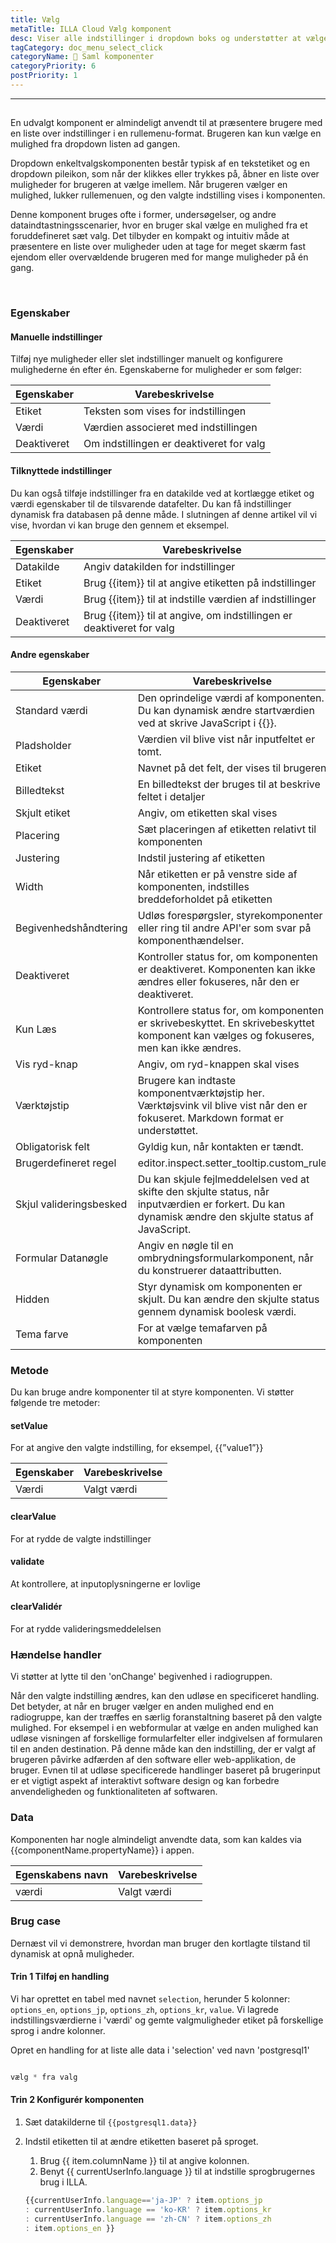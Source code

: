 ```yaml
---
title: Vælg
metaTitle: ILLA Cloud Vælg komponent
desc: Viser alle indstillinger i dropdown boks og understøtter at vælge 1 mulighed.
tagCategory: doc_menu_select_click
categoryName: 🧬 Saml komponenter
categoryPriority: 6
postPriority: 1
---
```


* * *

## <h2 hidden>Vælg</h2>

En udvalgt komponent er almindeligt anvendt til at præsentere brugere med en liste over indstillinger i en rullemenu-format. Brugeren kan kun vælge en mulighed fra dropdown listen ad gangen.

Dropdown enkeltvalgskomponenten består typisk af en tekstetiket og en dropdown pileikon, som når der klikkes eller trykkes på, åbner en liste over muligheder for brugeren at vælge imellem. Når brugeren vælger en mulighed, lukker rullemenuen, og den valgte indstilling vises i komponenten.

Denne komponent bruges ofte i former, undersøgelser, og andre dataindtastningsscenarier, hvor en bruger skal vælge en mulighed fra et foruddefineret sæt valg. Det tilbyder en kompakt og intuitiv måde at præsentere en liste over muligheder uden at tage for meget skærm fast ejendom eller overvældende brugeren med for mange muligheder på én gang.

<img src='https://cdn.illacloud.com/official-website/img/docs/assemble/select1.png' alt="" />

<img src='https://cdn.illacloud.com/official-website/img/docs/assemble/select2.png' alt="" />

### Egenskaber

#### Manuelle indstillinger

Tilføj nye muligheder eller slet indstillinger manuelt og konfigurere mulighederne én efter én. Egenskaberne for muligheder er som følger: 

| Egenskaber  | Varebeskrivelse                          |
| ----------- | ---------------------------------------- |
| Etiket      | Teksten som vises for indstillingen      |
| Værdi       | Værdien associeret med indstillingen     |
| Deaktiveret | Om indstillingen er deaktiveret for valg |

#### Tilknyttede indstillinger

Du kan også tilføje indstillinger fra en datakilde ved at kortlægge etiket og værdi egenskaber til de tilsvarende datafelter. Du kan få indstillinger dynamisk fra databasen på denne måde. I slutningen af denne artikel vil vi vise, hvordan vi kan bruge den gennem et eksempel.

| Egenskaber  | Varebeskrivelse                                                       |
| ----------- | --------------------------------------------------------------------- |
| Datakilde   | Angiv datakilden for indstillinger                                    |
| Etiket      | Brug {{item}} til at angive etiketten på indstillinger                |
| Værdi       | Brug {{item}} til at indstille værdien af indstillinger               |
| Deaktiveret | Brug {{item}} til at angive, om indstillingen er deaktiveret for valg |

#### Andre egenskaber

| Egenskaber              | Varebeskrivelse                                                                                                                                      |
| ----------------------- | ---------------------------------------------------------------------------------------------------------------------------------------------------- |
| Standard værdi          | Den oprindelige værdi af komponenten. Du kan dynamisk ændre startværdien ved at skrive JavaScript i {{}}.                                            |
| Pladsholder             | Værdien vil blive vist når inputfeltet er tomt.                                                                                                      |
| Etiket                  | Navnet på det felt, der vises til brugeren                                                                                                           |
| Billedtekst             | En billedtekst der bruges til at beskrive feltet i detaljer                                                                                          |
| Skjult etiket           | Angiv, om etiketten skal vises                                                                                                                       |
| Placering               | Sæt placeringen af etiketten relativt til komponenten                                                                                                |
| Justering               | Indstil justering af etiketten                                                                                                                       |
| Width                   | Når etiketten er på venstre side af komponenten, indstilles breddeforholdet på etiketten                                                             |
| Begivenhedshåndtering   | Udløs forespørgsler, styrekomponenter eller ring til andre API'er som svar på komponenthændelser.                                                    |
| Deaktiveret             | Kontroller status for, om komponenten er deaktiveret. Komponenten kan ikke ændres eller fokuseres, når den er deaktiveret.                           |
| Kun Læs                 | Kontrollere status for, om komponenten er skrivebeskyttet. En skrivebeskyttet komponent kan vælges og fokuseres, men kan ikke ændres.                |
| Vis ryd-knap            | Angiv, om ryd-knappen skal vises                                                                                                                     |
| Værktøjstip             | Brugere kan indtaste komponentværktøjstip her. Værktøjsvink vil blive vist når den er fokuseret. Markdown format er understøttet.                    |
| Obligatorisk felt       | Gyldig kun, når kontakten er tændt.                                                                                                                  |
| Brugerdefineret regel   | editor.inspect.setter_tooltip.custom_rule                                                                                                            |
| Skjul valideringsbesked | Du kan skjule fejlmeddelelsen ved at skifte den skjulte status, når inputværdien er forkert. Du kan dynamisk ændre den skjulte status af JavaScript. |
| Formular Datanøgle      | Angiv en nøgle til en ombrydningsformularkomponent, når du konstruerer dataattributten.                                                              |
| Hidden                  | Styr dynamisk om komponenten er skjult. Du kan ændre den skjulte status gennem dynamisk boolesk værdi.                                               |
| Tema farve              | For at vælge temafarven på komponenten                                                                                                               |

### Metode

Du kan bruge andre komponenter til at styre komponenten. Vi støtter følgende tre metoder:

#### setValue

For at angive den valgte indstilling, for eksempel, {{”value1”}}

| Egenskaber | Varebeskrivelse |
| ---------- | --------------- |
| Værdi      | Valgt værdi     |

#### clearValue

For at rydde de valgte indstillinger

#### validate

At kontrollere, at inputoplysningerne er lovlige

#### clearValidér

For at rydde valideringsmeddelelsen

### Hændelse handler

Vi støtter at lytte til den 'onChange' begivenhed i radiogruppen. 

Når den valgte indstilling ændres, kan den udløse en specificeret handling. Det betyder, at når en bruger vælger en anden mulighed end en radiogruppe, kan der træffes en særlig foranstaltning baseret på den valgte mulighed. For eksempel i en webformular at vælge en anden mulighed kan udløse visningen af forskellige formularfelter eller indgivelsen af formularen til en anden destination. På denne måde kan den indstilling, der er valgt af brugeren påvirke adfærden af den software eller web-applikation, de bruger. Evnen til at udløse specificerede handlinger baseret på brugerinput er et vigtigt aspekt af interaktivt software design og kan forbedre anvendeligheden og funktionaliteten af softwaren.

### Data

Komponenten har nogle almindeligt anvendte data, som kan kaldes via {{componentName.propertyName}} i appen.

| Egenskabens navn | Varebeskrivelse |
| ---------------- | --------------- |
| værdi            | Valgt værdi     |

### Brug case

Dernæst vil vi demonstrere, hvordan man bruger den kortlagte tilstand til dynamisk at opnå muligheder. 

#### Trin 1 Tilføj en handling

Vi har oprettet en tabel med navnet `selection`, herunder 5 kolonner: `options_en`, `options_jp`, `options_zh`, `options_kr`, `value`. Vi lagrede indstillingsværdierne i 'værdi' og gemte valgmuligheder etiket på forskellige sprog i andre kolonner. 

Opret en handling for at liste alle data i 'selection' ved navn 'postgresql1'

<img src='https://cdn.illacloud.com/official-website/img/docs/assemble/radio1.png' alt="" />

```jsx
vælg * fra valg
```

#### Trin 2 Konfigurér komponenten

1.  Sæt datakilderne til `{{postgresql1.data}}` 
2.  Indstil etiketten til at ændre etiketten baseret på sproget. 

    1.  Brug {{ item.columnName }} til at angive kolonnen. 
    2.  Benyt {{ currentUserInfo.language }} til at indstille sprogbrugernes brug i ILLA.

    ```jsx
    {{currentUserInfo.language=='ja-JP' ? item.options_jp 
    : currentUserInfo.language == 'ko-KR' ? item.options_kr 
    : currentUserInfo.language == 'zh-CN' ? item.options_zh 
    : item.options_en }}
    ```

<img src='https://cdn.illacloud.com/official-website/img/docs/assemble/select3.png' alt="" />
